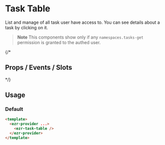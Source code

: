 

<Meta of={TasksTableStories} />

# Task Table

List and manage of all task user have access to. You can see details about a task by clicking on it.

> **Note**
> This components show only if any `namespaces.tasks-get` permission is granted to the authed user.

{/*
## Props / Events / Slots

<Controls />
*/}

## Usage

### Default

```html
<template>
  <ezr-provider ...>
    <ezr-task-table />
  </ezr-provider>
</template>
```

<Story of={TasksTableStories.Basic} />